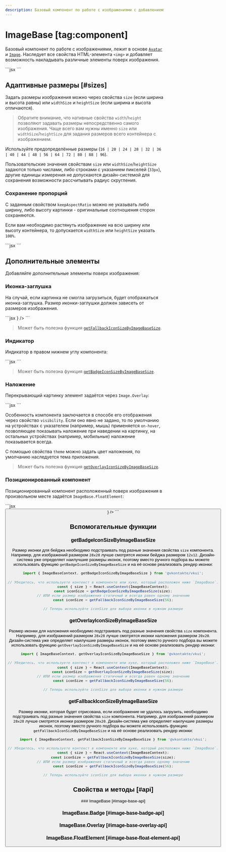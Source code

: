 ```yaml
---
description: Базовый компонент по работе с изображениями с добавлением возможности накладывать различные элементы поверх изображения.
---
```


<Overview group="data-display">

# ImageBase [tag:component]

Базовый компонент по работе с изображениями, лежит в основе [`Avatar`](/components/avatar) и [`Image`](/components/image).
Наследует все свойства HTML-элемента `<img>` и добавляет возможность накладывать различные элементы поверх изображения.

</Overview>

<Playground>
  ```jsx
  <ImageBase
    size={96}
    src="https://sun9-26.userapi.com/YZ5-1A6cVgL7g1opJGQIWg1Bl5ynfPi8p41SkQ/IYIUDqGkkBE.jpg"
  />
  ```
</Playground>

## Адаптивные размеры [#sizes]

Задать размеры изображения можно через свойства `size` (если ширина и высота равны) или `widthSize` и `heightSize`
(если ширина и высота отличаются).

> Обратите внимание, что нативные свойства `width`/`height` позволяют задавать размеры непосредственно
> самого изображения.
> Чаще всего вам нужны именно `size` или `widthSize`/`heightSize` для задания размеров всего контейнера с изображением.

Используйте предопределённые размеры (`16 | 20 | 24 | 28 | 32 | 36 | 40 | 44 | 48 | 56 | 64 | 72 | 80 | 88 | 96`).

Пользовательские значения свойствам `size` или `widthSize`/`heightSize` задаются только числами,
либо строками с указанием пикселей (`33px`), другие единицы измерения не допускаются дизайн-системой
для сохранения возможности рассчитывать радиус скругления.

### Сохранение пропорций

С заданным свойством `keepAspectRatio` можно не указывать либо ширину, либо высоту картинки - оригинальные
соотношения сторон сохраняются.

Если вам необходимо растянуть изображение на всю ширину или высоту контейнера, то допускается `widthSize` или `heightSize`
указать `100%`.

<Playground>
  ```jsx
  <ImageBase
    keepAspectRatio
    widthSize="200px"
    src="https://sun9-26.userapi.com/YZ5-1A6cVgL7g1opJGQIWg1Bl5ynfPi8p41SkQ/IYIUDqGkkBE.jpg"
  />
  ```
</Playground>

## Дополнительные элементы

Добавляйте дополнительные элементы поверх изображения:

### Иконка-заглушка

На случай, если картинка не смогла загрузиться, будет отображаться иконка-заглушка.
Размер иконки-заглушки должен зависеть от размеров изображения.

<Playground>
  ```jsx
  <ImageBase size={96} fallbackIcon={<Icon3218CircleOutline />} />
  ```
</Playground>

> Может быть полезна функция [`getFallbackIconSizeByImageBaseSize`](#getfallbackiconsizebyimagebasesize).

### Индикатор

Индикатор в правом нижнем углу компонента:

<Playground>
  ```jsx
  <ImageBase
    size={96}
    src="https://sun9-26.userapi.com/YZ5-1A6cVgL7g1opJGQIWg1Bl5ynfPi8p41SkQ/IYIUDqGkkBE.jpg"
  >
    <ImageBase.Badge background="stroke">
      <Icon24StarCircleFillGreen />
    </ImageBase.Badge>
  </ImageBase>
  ```
</Playground>

> Может быть полезна функция [`getBadgeIconSizeByImageBaseSize`](#getbadgeiconsizebyimagebasesize).

### Наложение

Перекрывающий картинку элемент задаётся через `Image.Overlay`:

<Playground>
  ```jsx
  <ImageBase
    size={96}
    src="https://sun9-26.userapi.com/YZ5-1A6cVgL7g1opJGQIWg1Bl5ynfPi8p41SkQ/IYIUDqGkkBE.jpg"
  >
    <ImageBase.Overlay visibility="always">
      <Icon24AddOutline />
    </ImageBase.Overlay>
  </ImageBase>
  ```
</Playground>

Особенность компонента заключается в способе его отображения через свойство `visibility`.
Если оно явно не задано, то по умолчанию на устройствах с указателем (например, мышь) применяется `on-hover`,
позволяющее показывать наложение при наведении на картинку, на остальных устройствах (например, мобильные)
наложение показывается всегда.

С помощью свойства `theme` можно задать цвет наложения, по умолчанию наследуется тема приложения.

> Может быть полезна функция [`getOverlayIconSizeByImageBaseSize`](#getoverlayiconsizebyimagebasesize).

### Позиционированный компонент

Позиционированный компонент расположенный поверх изображения в произвольном месте задаётся `ImageBase.FloatElement`:

<Playground>
  ```jsx
  <ImageBase
    size={96}
    src="https://sun9-26.userapi.com/YZ5-1A6cVgL7g1opJGQIWg1Bl5ynfPi8p41SkQ/IYIUDqGkkBE.jpg"
  >
    <ImageBase.FloatElement placement="top-end" inlineIndent="xs" blockIndent="xs">
      <Button size="s" mode="primary" after={<Icon16MoreHorizontal />} />
    </ImageBase.FloatElement>
  </ImageBase>
  ```
</Playground>

## Вспомогательные функции

### getBadgeIconSizeByImageBaseSize

Размер иконки для бейджа необходимо подстраивать под разные значения свойства `size` компонента.
Например, для изображений размером `28x28` лучше смотрятся иконки бейджа размером `12x12`.
Дизайн-система уже определяет наилучшие размеры иконок, поэтому вместо
ручного подбора вы можете использовать функцию `getBadgeIconSizeByImageBaseSize` и на её основе реализовать
рендер иконки:

```jsx
import { ImageBaseContext, getBadgeIconSizeByImageBaseSize } from '@vkontakte/vkui';

// Убедитесь, что используете контекст в компоненте или хуке, который расположен ниже `ImageBase`.
const { size } = React.useContext(ImageBaseContext);
const iconSize = getBadgeIconSizeByImageBaseSize(size);
// ИЛИ если размер изображения статичный и всегда равен одному значению
const iconSize = getFallbackIconSizeByImageBaseSize(56);

// Теперь используйте iconSize для выбора иконки в нужном размере
```

### getOverlayIconSizeByImageBaseSize

Размер иконки для наложения необходимо подстраивать под разные значения свойства `size` компонента.
Например, для изображений размером `28x28` лучше смотрятся иконки наложения размером `20x20`.
Дизайн-система уже определяет наилучшие размеры иконок, поэтому вместо
ручного подбора вы можете использовать функцию `getOverlayIconSizeByImageBaseSize` и на её основе реализовать
рендер иконки:

```jsx
import { ImageBaseContext, getOverlayIconSizeByImageBaseSize } from '@vkontakte/vkui';

// Убедитесь, что используете контекст в компоненте или хуке, который расположен ниже `ImageBase`.
const { size } = React.useContext(ImageBaseContext);
const iconSize = getOverlayIconSizeByImageBaseSize(size);
// ИЛИ если размер изображения статичный и всегда равен одному значению
const iconSize = getFallbackIconSizeByImageBaseSize(56);

// Теперь используйте iconSize для выбора иконки в нужном размере
```

### getFallbackIconSizeByImageBaseSize

Размер иконки, которая будет отрисована, если изображение не удалось загрузить,
необходимо подстраивать под разные значения свойства `size` компонента.
Например, для изображений размером `28x28` лучше смотрятся иконки размером `20x20`.
Дизайн-система уже определяет наилучшие размеры иконок, поэтому вместо
ручного подбора вы можете использовать функцию `getFallbackIconSizeByImageBaseSize` и на её основе реализовать
рендер иконки:

```jsx
import { ImageBaseContext, getFallbackIconSizeByImageBaseSize } from '@vkontakte/vkui';

// Убедитесь, что используете контекст в компоненте или хуке, который расположен ниже `ImageBase`.
const { size } = React.useContext(ImageBaseContext);
const iconSize = getFallbackIconSizeByImageBaseSize(size);
// ИЛИ если размер изображения статичный и всегда равен одному значению
const iconSize = getFallbackIconSizeByImageBaseSize(56);

// Теперь используйте iconSize для выбора иконки в нужном размере
```

## Свойства и методы [#api]

<PropsTable name="ImageBase">
### ImageBase [#image-base-api]

### ImageBase.Badge [#image-base-badge-api]

### ImageBase.Overlay [#image-base-overlay-api]

### ImageBase.FloatElement [#image-base-float-element-api]

</PropsTable>
